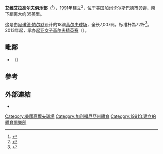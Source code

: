 '''艾维艾拉高尔夫俱乐部'''（{{lang-en|Aviara Golf Club}}<ref>{{Cite web|url=https://zaubee.com/biz/aviara-golf-club-9t8nr53x |title=Aviara Golf Club |publisher=|archiveurl=https://web.archive.org/web/20220531111410/https://zaubee.com/biz/aviara-golf-club-9t8nr53x|archivedate=May 31, 2022}}</ref>），1991年建立<ref>{{cite news|url=https://www.delmartimes.net/sddmt-phil-mickelson-aviara-golf-2016aug21-story.html|title=Phil Mickelson helps Aviara Golf Club celebrate its 25th Anniversary|author=Lois Alter Mark|publisher=Del Mar Times|date=August 21, 2016}}</ref>，位于[[美国|美国]][[加州|加州]][[卡尔斯巴德_(加利福尼亚州)|卡尔斯巴德市]]{{link-en|巴蒂基多潟湖|Batiquitos Lagoon}}旁邊，南下距离{{link-en|圣地亚哥港口|Port of San Diego}}大约35英里。

这是由[[阿诺德·帕尔默|阿诺德·帕尔默]]设计的18洞[[高尔夫球场|高尔夫球场]]，全长7,007码，标准杆為72杆<ref>{{cite web|url=https://www.golfdigest.com/story/arnold-palmers-best-golf-courses|title=Arnold Palmer's best golf courses|publisher=Golf Digest|date=March 14, 2018|author=Ron Whitten|coauthor=Stephen Hennessey}}</ref>。2013年起，承办[[起亚精英赛|起亚女子高尔夫精英赛]]（{{lang|en|LPGA Kia Classic}}）。

==毗鄰==
* {{link-en|柏悅艾维艾拉度假村|Park Hyatt Resort Aviara}}（{{lang|en|Park Hyatt Resort Aviara}}）

==參考==
{{reflist}}

==外部連結==
* {{Official website|https://www.clubaviara.com/golf}}

[[Category:美國高爾夫球場|Category:美國高爾夫球場]]
[[Category:加利福尼亞州體育|Category:加利福尼亞州體育]]
[[Category:1991年建立的體育俱樂部|Category:1991年建立的體育俱樂部]]